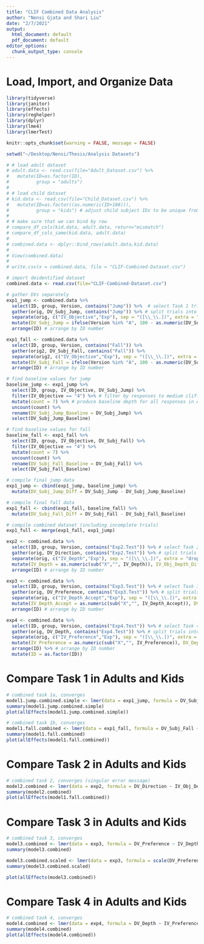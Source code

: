 ---
title: "CLIF Combined Data Analysis"
author: "Nensi Gjata and Shari Liu"
date: "2/7/2021"
output:
  html_document: default
  pdf_document: default
editor_options:
  chunk_output_type: console
---

# Load, Import, and Organize Data

```{r load, message=FALSE}
library(tidyverse)
library(janitor)
library(effects)
library(reghelper)
library(dplyr)
library(lme4)
library(lmerTest)

knitr::opts_chunk$set(warning = FALSE, message = FALSE) 

setwd("~/Desktop/Nensi/Thesis/Analysis Datasets")
```

```{r combine.datasets, echo=FALSE, eval=FALSE}
# # load adult dataset
# adult.data <- read.csv(file="Adult_Dataset.csv") %>%
#   mutate(ID=as.factor(ID),
#          group = "adults")
# 
# # load child dataset
# kid.data <- read.csv(file="Child_Dataset.csv") %>%
#   mutate(ID=as.factor((as.numeric(ID+108))),
#          group = "kids") # adjust child subject IDs to be unique from 108 adults
# 
# # make sure that we can bind by row
# compare_df_cols(kid.data, adult.data, return="mismatch")
# compare_df_cols_same(kid.data, adult.data)
# 
# combined.data <- dplyr::bind_rows(adult.data,kid.data)
# 
# View(combined.data)
# 
# write.csv(x = combined.data, file = "CLIF-Combined-Dataset.csv")
```

```{r import.data}
# import deidentified dataset
combined.data <- read.csv(file="CLIF-Combined-Dataset.csv")
```

```{r gather.data, echo=FALSE}
# gather DVs separately
exp1_jump <- combined.data %>%
  select(ID, group, Version, contains("Jump")) %>%  # select Task 1 trials, ID, and Version
  gather(orig, DV_Subj_Jump, contains("Jump")) %>% # split trials into rows
  separate(orig, c("IV_Objective","Exp"), sep = "([\\_\\.])", extra = "drop") %>% # separate original name
  mutate(DV_Subj_Jump = ifelse(Version %in% "A", 100 - as.numeric(DV_Subj_Jump),  as.numeric(DV_Subj_Jump)), IV_Objective = as.numeric(sub("X","", IV_Objective))) %>%  # find depth and adjust responses for counterbalancing across Versions
  arrange(ID) # arrange by ID number

exp1_fall <- combined.data %>%
  select(ID, group, Version, contains("Fall")) %>%
  gather(orig2, DV_Subj_Fall, contains("Fall")) %>% 
  separate(orig2, c("IV_Objective","Exp"), sep = "([\\_\\.])", extra = "drop") %>% 
  mutate(DV_Subj_Fall = ifelse(Version %in% "A", 100 - as.numeric(DV_Subj_Fall), as.numeric(DV_Subj_Fall)), IV_Objective = as.numeric(sub("X","", IV_Objective))) %>% 
  arrange(ID) # arrange by ID number

# find baseline values for jump
baseline_jump <- exp1_jump %>%
  select(ID, group, IV_Objective, DV_Subj_Jump) %>%
  filter(IV_Objective == "4") %>% # filter by responses to medium cliff (baseline measure)
  mutate(count = 7) %>% # produce baseline depth for all responses in A and B (even NAs)
  uncount(count) %>%
  rename(DV_Subj_Jump_Baseline = DV_Subj_Jump) %>% 
  select(DV_Subj_Jump_Baseline)

# find baseline values for fall
baseline_fall <- exp1_fall %>%
  select(ID, group, IV_Objective, DV_Subj_Fall) %>% 
  filter(IV_Objective == "4") %>% 
  mutate(count = 7) %>%
  uncount(count) %>% 
  rename(DV_Subj_Fall_Baseline = DV_Subj_Fall) %>% 
  select(DV_Subj_Fall_Baseline)

# compile final jump data
exp1_jump <- cbind(exp1_jump, baseline_jump) %>% 
  mutate(DV_Subj_Jump_Diff = DV_Subj_Jump - DV_Subj_Jump_Baseline) 

# compile final fall data
exp1_fall <- cbind(exp1_fall, baseline_fall) %>% 
  mutate(DV_Subj_Fall_Diff = DV_Subj_Fall - DV_Subj_Fall_Baseline) 

# compile combined dataset (including incomplete trials)
exp1_full <- merge(exp1_fall, exp1_jump) 

exp2 <- combined.data %>%
  select(ID, group, Version, contains("Exp2.Test")) %>% # select Task 2 trials, ID, and Version
  gather(orig, DV_Direction, contains("Exp2.Test")) %>% # split trials into rows
  separate(orig, c("IV_Depth","Exp"), sep = "([\\_\\.])", extra = "drop") %>% # separate trial number
  mutate(IV_Depth = as.numeric(sub("X","", IV_Depth)), IV_Obj_Depth_Diff = IV_Depth - 4, DV_Direction = ifelse(Version %in% "B", 100 - as.numeric(DV_Direction), as.numeric(DV_Direction)), new = IV_Obj_Depth_Diff^(1/3)) %>% # find depth, adjust for counterbalancing in Version B
  arrange(ID) # arrange by ID number

exp3 <- combined.data %>%
  select(ID, group, Version, contains("Exp3.Test")) %>% # select Task 3 trials, ID, and Version
  gather(orig, DV_Preference, contains("Exp3.Test")) %>% # split trials into rows
  separate(orig, c("IV_Depth_Accept","Exp"), sep = "([\\_\\.])", extra = "drop") %>% # separate trial number
  mutate(IV_Depth_Accept = as.numeric(sub("X","", IV_Depth_Accept)), DV_Preference = ifelse(Version %in% "A", 100 - as.numeric(DV_Preference), as.numeric(DV_Preference))) %>% # find depth, adjust for counterbalancing
  arrange(ID) # arrange by ID number

exp4 <- combined.data %>%
  select(ID, group, Version, contains("Exp4.Test")) %>% # select Task 4 trials, ID, and Version
  gather(orig, DV_Depth, contains("Exp4.Test")) %>% # split trials into rows
  separate(orig, c("IV_Preference","Exp"), sep = "([\\_\\.])", extra = "drop") %>% # separate trial number
  mutate(IV_Preference = as.numeric(sub("X","", IV_Preference)), DV_Depth = ifelse(Version %in% "A", 100 - as.numeric(DV_Depth), as.numeric(DV_Depth))) %>% # find preference, adjust for counterbalancing
  arrange(ID) %>% # arrange by ID number
  mutate(ID = as.factor(ID))
```

# Compare Task 1 in Adults and Kids

```{r combined.task1}
# combined task 1a, converges 
model1.jump.combined.simple <- lmer(data = exp1_jump, formula = DV_Subj_Jump ~ IV_Objective * group + (1|ID))
summary(model1.jump.combined.simple)
plot(allEffects(model1.jump.combined.simple))

# combined task 1b, converges 
model1.fall.combined <- lmer(data = exp1_fall, formula = DV_Subj_Fall ~ IV_Objective * group + (1+IV_Objective|ID))
summary(model1.fall.combined)
plot(allEffects(model1.fall.combined))
```

# Compare Task 2 in Adults and Kids

```{r combined.task2}
# combined task 2, converges (singular error message)
model2.combined <- lmer(data = exp2, formula = DV_Direction ~ IV_Obj_Depth_Diff * group + (1|ID))
summary(model2.combined)
plot(allEffects(model1.fall.combined))
```

# Compare Task 3 in Adults and Kids

```{r combined.task3}
# combined task 3, converges 
model3.combined <- lmer(data = exp3, formula = DV_Preference ~ IV_Depth_Accept * group + (1|ID))
summary(model3.combined)

model3.combined.scaled <- lmer(data = exp3, formula = scale(DV_Preference) ~ scale(IV_Depth_Accept) * group + (1|ID))
summary(model3.combined.scaled)

plot(allEffects(model3.combined))
```

# Compare Task 4 in Adults and Kids

```{r combined.task4}
# combined task 4, converges 
model4.combined <- lmer(data = exp4, formula = DV_Depth ~ IV_Preference * group + (1|ID))
summary(model4.combined)
plot(allEffects(model4.combined))
```
